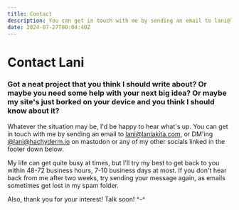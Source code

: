 ```yaml
---
title: Contact
description: You can get in touch with me by sending an email to lani@laniakita.com.
date: 2024-07-27T00:04:40Z
---
```


# Contact Lani

### Got a neat project that you think I should write about? Or maybe you need some help with your next big idea? Or maybe my site's just borked on your device and you think I should know about it?

Whatever the situation may be, I'd be happy to hear what's up. You can get in touch with me by sending an email to [lani@laniakita.com](mailto:lani@laniakita.com), or DM'ing [@lani@hachyderm.io](https://hachyderm.io/@lani) on mastodon or any of my other socials linked in the footer down below.

My life can get quite busy at times, but I'll try my best to get back to you within 48-72 business hours, 7-10 business days at most. If you don't hear back from me after two weeks, try sending your message again, as emails sometimes get lost in my spam folder.

Also, thank you for your interest! Talk soon! ^-^
